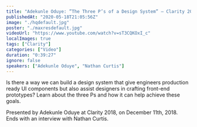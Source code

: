 ```yaml
---
title: "Adekunle Oduye: ”The Three P’s of a Design System” — Clarity 2018"
publishedAt: "2020-05-18T21:05:56Z"
image: "./hqdefault.jpg"
poster: "./maxresdefault.jpg"
videoUrl: "https://www.youtube.com/watch?v=sT3CQKOxI_c"
localImages: true
tags: ["Clarity"]
categories: ["Video"]
duration: "0:39:27"
ignore: false
speakers: ["Adekunle Oduye", "Nathan Curtis"]
---
```


Is there a way we can build a design system that give engineers production ready UI components but also assist designers in crafting front-end prototypes? Learn about the three Ps and how it can help achieve these goals.

Presented by Adekunle Oduye at Clarity 2018, on December 11th, 2018. Ends with an interview with Nathan Curtis.
